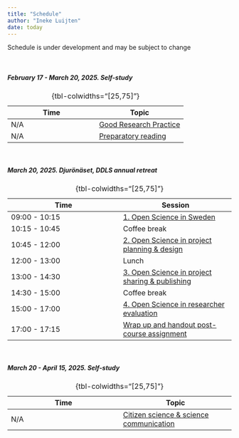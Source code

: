 ```yaml
---
title: "Schedule"
author: "Ineke Luijten"
date: today
---
```



::: {.callout-note}
Schedule is under development and may be subject to change
:::
 

<br/>

##### February 17 - March 20, 2025. Self-study 

| Time | Topic |
|------|------|
| N/A | [Good Research Practice](https://scilifelab-training.github.io/open-science/2505/Session1.html) |
| N/A | [Preparatory reading](https://scilifelab-training.github.io/open-science/2505/Session1.html) |
: {tbl-colwidths="[25,75]"}  

<br/>

##### March 20, 2025. Djurönäset, DDLS annual retreat

| Time | Session |
|------|------|
| 09:00 - 10:15 | [1. Open Science in Sweden](https://scilifelab-training.github.io/open-science/2505/Session2.html) |
| 10:15 - 10:45 | Coffee break |
| 10:45 - 12:00 | [2. Open Science in project planning & design](https://scilifelab-training.github.io/open-science/2505/Session3.html) |
| 12:00 - 13:00 | Lunch |
| 13:00 - 14:30 | [3. Open Science in project sharing & publishing](https://scilifelab-training.github.io/open-science/2505/Session3.html) |
| 14:30 - 15:00 | Coffee break |
| 15:00 - 17:00 | [4. Open Science in researcher evaluation](https://scilifelab-training.github.io/open-science/2505/Session3.html) |
| 17:00 - 17:15 | [Wrap up and handout post-course assignment](https://scilifelab-training.github.io/open-science/2505/Session3.html) |
: {tbl-colwidths="[25,75]"}  

<br/>
     
##### March 20 - April 15, 2025. Self-study    

| Time | Topic |
|------|------|
| N/A | [Citizen science & science communication](https://scilifelab-training.github.io/open-science/2505/Session1.html) |
: {tbl-colwidths="[25,75]"} 

<br/>

